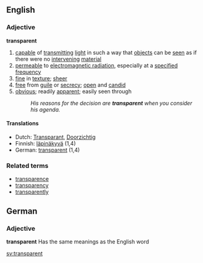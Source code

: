 ==English==
===Adjective===
'''transparent'''
# [[capable]] of [[transmitting]] [[light]] in such a way that [[object]]s can be [[seen]] as if there were no [[intervening]] [[material]]
# [[permeable]] to [[electromagnetic radiation]], especially at a [[specified]] [[frequency]]
# [[fine]] in [[texture]]; [[sheer]]
# [[free]] from [[guile]] or [[secrecy]]; [[open]] and [[candid]]
#[[obvious]]; readily [[apparent]]; easily seen through
#:''His reasons for the decision are '''transparent''' when you consider his agenda.''

====Translations====
*Dutch: [[Transparant]], [[Doorzichtig]]
*Finnish: [[läpinäkyvä]] (1,4)
*German: [[transparent]] (1,4)

===Related terms===
*[[transparence]]
*[[transparency]]
*[[transparently]]

==German==
===Adjective===
'''transparent'''
Has the same meanings as the English word

[[sv:transparent]]
